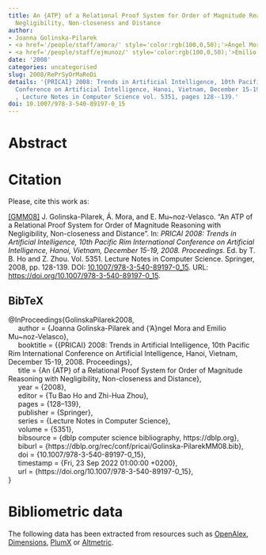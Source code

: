 ```yaml
---
title: An {ATP} of a Relational Proof System for Order of Magnitude Reasoning with
  Negligibility, Non-closeness and Distance
author:
- Joanna Golinska-Pilarek
- <a href='/people/staff/amora/' style='color:rgb(100,0,50);'>Ángel Mora</a>
- <a href='/people/staff/ejmunoz/' style='color:rgb(100,0,50);'>Emilio Muñoz Velasco</a>
date: '2008'
categories: uncategorised
slug: 2008/RePrSyOrMaReDi
details: '{PRICAI} 2008: Trends in Artificial Intelligence, 10th Pacific Rim International
  Conference on Artificial Intelligence, Hanoi, Vietnam, December 15-19, 2008. Proceedings
  , Lecture Notes in Computer Science vol. 5351, pages 128--139.'
doi: 10.1007/978-3-540-89197-0_15
---
```




# Abstract










# Citation
Please, cite this work as:


<a name=bib-GolinskaPilarek2008></a>[[GMM08]](#cite-GolinskaPilarek2008) J. Golinska-Pilarek, Á. Mora, and E. Mu~noz-Velasco. “An ATP of a Relational Proof System for Order of Magnitude Reasoning with Negligibility, Non-closeness and Distance”. In: _PRICAI 2008: Trends in Artificial Intelligence, 10th Pacific Rim International Conference on Artificial Intelligence, Hanoi, Vietnam, December 15-19, 2008. Proceedings_. Ed. by T. B. Ho and Z. Zhou. Vol. 5351. Lecture Notes in Computer Science. Springer, 2008, pp. 128-139. DOI: [10.1007/978-3-540-89197-0\_15](https://doi.org/10.1007%2F978-3-540-89197-0%5C_15). URL: [https://doi.org/10.1007/978-3-540-89197-0\_15](https://doi.org/10.1007/978-3-540-89197-0\_15).

::: {.callout-note appearance="minimal" collapse=true}

## BibTeX

@InProceedings{GolinskaPilarek2008,<br>&nbsp;&nbsp;&nbsp;&nbsp;  author = {Joanna Golinska-Pilarek and {\a'A}ngel Mora and Emilio Mu~noz-Velasco},<br>&nbsp;&nbsp;&nbsp;&nbsp;  booktitle = {{PRICAI} 2008: Trends in Artificial Intelligence, 10th Pacific Rim International Conference on Artificial Intelligence, Hanoi, Vietnam, December 15-19, 2008. Proceedings},<br>&nbsp;&nbsp;&nbsp;&nbsp;  title = {An {ATP} of a Relational Proof System for Order of Magnitude Reasoning with Negligibility, Non-closeness and Distance},<br>&nbsp;&nbsp;&nbsp;&nbsp;  year = {2008},<br>&nbsp;&nbsp;&nbsp;&nbsp;  editor = {Tu Bao Ho and Zhi-Hua Zhou},<br>&nbsp;&nbsp;&nbsp;&nbsp;  pages = {128--139},<br>&nbsp;&nbsp;&nbsp;&nbsp;  publisher = {Springer},<br>&nbsp;&nbsp;&nbsp;&nbsp;  series = {Lecture Notes in Computer Science},<br>&nbsp;&nbsp;&nbsp;&nbsp;  volume = {5351},<br>&nbsp;&nbsp;&nbsp;&nbsp;  bibsource = {dblp computer science bibliography, https://dblp.org},<br>&nbsp;&nbsp;&nbsp;&nbsp;  biburl = {https://dblp.org/rec/conf/pricai/Golinska-PilarekMM08.bib},<br>&nbsp;&nbsp;&nbsp;&nbsp;  doi = {10.1007/978-3-540-89197-0\_15},<br>&nbsp;&nbsp;&nbsp;&nbsp;  timestamp = {Fri, 23 Sep 2022 01:00:00 +0200},<br>&nbsp;&nbsp;&nbsp;&nbsp;  url = {https://doi.org/10.1007/978-3-540-89197-0\_15},<br>}

:::



# Bibliometric data


The following data has been extracted from resources such as [OpenAlex](https://openalex.org/), [Dimensions](https://app.dimensions.ai/), [PlumX](https://www.elsevier.com/insights/metrics/plumx) or [Altmetric](https://www.altmetric.com/).

<div style="display: flex; justify-content: center; align-items: center; height: 100%;">
<span class="__dimensions_badge_embed__" data-doi="10.1007/978-3-540-89197-0_15" data-legend="always"></span></div><script async src="https://badge.dimensions.ai/badge.js" charset="utf-8"></script>

<div style="display: flex; justify-content: center; align-items: center; height: 100%;">
<a href="https://plu.mx/plum/a/?doi=10.1007/978-3-540-89197-0_15" class="plumx-details" data-site="plum" data-hide-when-empty="true">An {ATP} of a Relational Proof System for Order of Magnitude Reasoning with Negligibility, Non-closeness and Distance</a></div>

<div style="display: flex; justify-content: center; align-items: center; height: 100%;">
<script type="text/javascript" src="https://d1bxh8uas1mnw7.cloudfront.net/assets/embed.js"></script><div data-badge-type="medium-donut" class="altmetric-embed" data-badge-details="right" data-doi="10.1007/978-3-540-89197-0_15"></div></div>


## Cites

The following graph plots the number of cites received by this work from its publication, on a yearly basis.

```r
#| echo: false
#| results: asis
#| warning: false
#| message: false
source(here::here('scripts', 'manage_publications.R'))
df <- readRDS('citation_history.rds')
plot_citation_history(df)
```



## Papers citing this work

The following is a non-exhaustive list of papers that cite this work:


<a name=bib-Burrieza_2009></a>[[1]](#cite-Burrieza_2009) A. Burrieza, A. Mora, M. Ojeda-Aciego, et al. “An implementation of a dual tableaux system for order-of-magnitude qualitative reasoning”. In: _International Journal of Computer Mathematics_ 86.10–11 (Nov. 2009), p. 1852–1866. ISSN: 1029-0265. DOI: [10.1080/00207160902777906](https://doi.org/10.1080%2F00207160902777906). URL: [http://dx.doi.org/10.1080/00207160902777906](http://dx.doi.org/10.1080/00207160902777906).

<a name=bib-Burrieza_2018></a>[[2]](#cite-Burrieza_2018) A. Burrieza, E. Muñoz-Velasco, and M. Ojeda-Aciego. “Logics for Order-of-Magnitude Qualitative Reasoning: Formalizing Negligibility”. In: _Ewa Orłowska on Relational Methods in Logic and Computer Science_. Springer International Publishing, 2018, p. 203–231. ISBN: 9783319978796. DOI: [10.1007/978-3-319-97879-6_8](https://doi.org/10.1007%2F978-3-319-97879-6_8). URL: [http://dx.doi.org/10.1007/978-3-319-97879-6_8](http://dx.doi.org/10.1007/978-3-319-97879-6_8).

<a name=bib-BURRIEZA_2011></a>[[3]](#cite-BURRIEZA_2011) A. BURRIEZA, E. MUÑOZ-VELASCO, and M. OJEDA-ACIEGO. “A PDL APPROACH FOR QUALITATIVE VELOCITY”. In: _International Journal of Uncertainty, Fuzziness and Knowledge-Based Systems_ 19.01 (Feb. 2011), p. 11–26. ISSN: 1793-6411. DOI: [10.1142/s021848851100685x](https://doi.org/10.1142%2Fs021848851100685x). URL: [http://dx.doi.org/10.1142/s021848851100685x](http://dx.doi.org/10.1142/s021848851100685x).

<a name=bib-Goli_ska_Pilarek_2015></a>[[4]](#cite-Goli_ska_Pilarek_2015) J. Goli ska-Pilarek and E. Munoz-Velasco. “A hybrid qualitative approach for relative movements”. In: _Logic Journal of IGPL_ 23.3 (Apr. 2015), p. 410–420. ISSN: 1368-9894. DOI: [10.1093/jigpal/jzv012](https://doi.org/10.1093%2Fjigpal%2Fjzv012). URL: [http://dx.doi.org/10.1093/jigpal/jzv012](http://dx.doi.org/10.1093/jigpal/jzv012).

<a name=bib-Goli_ska_Pilarek_20121></a>[[5]](#cite-Goli_ska_Pilarek_20121) J. Golińska-Pilarek. “On Decidability of a Logic for Order of Magnitude Qualitative Reasoning with Bidirectional Negligibility”. In: _Logics in Artificial Intelligence_. Springer Berlin Heidelberg, 2012, p. 255–266. ISBN: 9783642333538. DOI: [10.1007/978-3-642-33353-8_20](https://doi.org/10.1007%2F978-3-642-33353-8_20). URL: [http://dx.doi.org/10.1007/978-3-642-33353-8_20](http://dx.doi.org/10.1007/978-3-642-33353-8_20).

<a name=bib-Goli_ska_Pilarek_2008></a>[[6]](#cite-Goli_ska_Pilarek_2008) J. Golińska-Pilarek, A. Mora, and E. Muñoz-Velasco. “An ATP of a Relational Proof System for Order of Magnitude Reasoning with Negligibility, Non-closeness and Distance”. In: _PRICAI 2008: Trends in Artificial Intelligence_. Springer Berlin Heidelberg, 2008, p. 128–139. ISBN: 9783540891970. DOI: [10.1007/978-3-540-89197-0_15](https://doi.org/10.1007%2F978-3-540-89197-0_15). URL: [http://dx.doi.org/10.1007/978-3-540-89197-0_15](http://dx.doi.org/10.1007/978-3-540-89197-0_15).

<a name=bib-Golinska_Pilarek_2009></a>[[7]](#cite-Golinska_Pilarek_2009) J. Golinska-Pilarek and E. Munoz-Velasco. “Relational approach for a logic for order of magnitude qualitative reasoning with negligibility, non-closeness and distance”. In: _Logic Journal of IGPL_ 17.4 (Jun. 2009), p. 375–394. ISSN: 1368-9894. DOI: [10.1093/jigpal/jzp016](https://doi.org/10.1093%2Fjigpal%2Fjzp016). URL: [http://dx.doi.org/10.1093/jigpal/jzp016](http://dx.doi.org/10.1093/jigpal/jzp016).

<a name=bib-Goli_ska_Pilarek_2012></a>[[8]](#cite-Goli_ska_Pilarek_2012) J. Golińska-Pilarek and E. Muñoz-Velasco. “Reasoning with Qualitative Velocity: Towards a Hybrid Approach”. In: _Hybrid Artificial Intelligent Systems_. Springer Berlin Heidelberg, 2012, p. 635–646. ISBN: 9783642289422. DOI: [10.1007/978-3-642-28942-2_57](https://doi.org/10.1007%2F978-3-642-28942-2_57). URL: [http://dx.doi.org/10.1007/978-3-642-28942-2_57](http://dx.doi.org/10.1007/978-3-642-28942-2_57).

<a name=bib-Golinska_Pilarek_2010></a>[[9]](#cite-Golinska_Pilarek_2010) J. Golinska-Pilarek, E. Munoz-Velasco, and A. Mora. “A new deduction system for deciding validity in modal logic K”. In: _Logic Journal of IGPL_ 19.2 (Jul. 2010), p. 425–434. ISSN: 1368-9894. DOI: [10.1093/jigpal/jzq033](https://doi.org/10.1093%2Fjigpal%2Fjzq033). URL: [http://dx.doi.org/10.1093/jigpal/jzq033](http://dx.doi.org/10.1093/jigpal/jzq033).

<a name=bib-Goli_ska_Pilarek_2011></a>[[10]](#cite-Goli_ska_Pilarek_2011) J. Golińska-Pilarek and E. Orłowska. “Dual tableau for monoidal triangular norm logic MTL”. In: _Fuzzy Sets and Systems_ 162.1 (Jan. 2011), p. 39–52. ISSN: 0165-0114. DOI: [10.1016/j.fss.2010.09.007](https://doi.org/10.1016%2Fj.fss.2010.09.007). URL: [http://dx.doi.org/10.1016/j.fss.2010.09.007](http://dx.doi.org/10.1016/j.fss.2010.09.007).

<a name=bib-Mora_2011></a>[[11]](#cite-Mora_2011) A. Mora, E. Muñoz-Velasco, and J. Golińska-Pilarek. “Implementing a relational theorem prover for modal logic”. In: _International Journal of Computer Mathematics_ 88.9 (Jun. 2011), p. 1869–1884. ISSN: 1029-0265. DOI: [10.1080/00207160.2010.493211](https://doi.org/10.1080%2F00207160.2010.493211). URL: [http://dx.doi.org/10.1080/00207160.2010.493211](http://dx.doi.org/10.1080/00207160.2010.493211).

